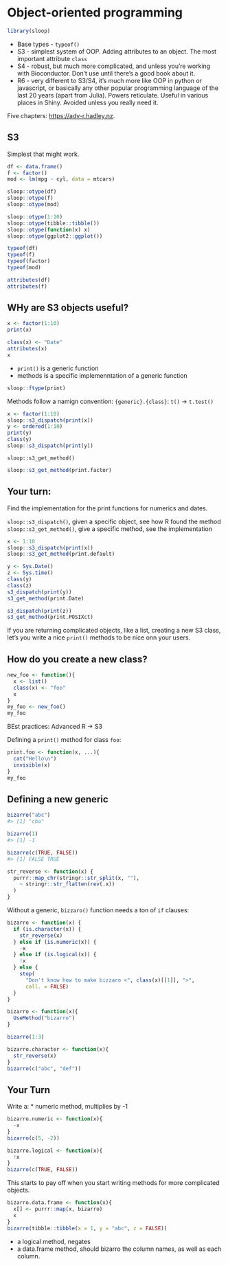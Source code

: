 # Object-oriented programming
```r
library(sloop)
```

* Base types - `typeof()`
* S3 - simplest system of OOP. Adding attributes to an object.
  The most important attribute `class`
* S4 - robust, but much more complicated, and unless you're working with Bioconductor. Don't use until there's a good book about it.
* R6 - very different to S3/S4, it's much more like OOP in python or javascript, or basically any other popular programming language of the last 20 years (apart from Julia). Powers reticulate. Useful in various places in Shiny. Avoided unless you really need it.

Five chapters: <https://adv-r.hadley.nz>.

## S3

Simplest that might work.

```r
df <- data.frame()
f <- factor()
mod <- lm(mpg ~ cyl, data = mtcars)

sloop::otype(df)
sloop::otype(f)
sloop::otype(mod)

sloop::otype(1:10)
sloop::otype(tibble::tibble())
sloop::otype(function(x) x)
sloop::otype(ggplot2::ggplot())
```


```r
typeof(df)
typeof(f)
typeof(factor)
typeof(mod)
```

```r
attributes(df)
attributes(f)
```

## WHy are S3 objects useful?

```r
x <- factor(1:10)
print(x)

class(x) <- "Date"
attributes(x)
x
```

* `print()` is a generic function
* methods is a specific implemenntation of a generic function

```r
sloop::ftype(print)
```

Methods follow a namign convention: `{generic}.{class}`: `t()` -> `t.test()`

```r
x <- factor(1:10)
sloop::s3_dispatch(print(x))
y <- ordered(1:10)
print(y)
class(y)
sloop::s3_dispatch(print(y))
```

`sloop::s3_get_method()`
```r
sloop::s3_get_method(print.factor)
```


## Your turn:

Find the implementation for the print functions for numerics and dates.

`sloop::s3_dispatch()`, given a specific object, see how R found the method
`sloop::s3_get_method()`, give a specific method, see the implementation

```r
x <- 1:10
sloop::s3_dispatch(print(x))
sloop::s3_get_method(print.default)

y <- Sys.Date()
z <- Sys.time()
class(y)
class(z)
s3_dispatch(print(y))
s3_get_method(print.Date)

s3_dispatch(print(z))
s3_get_method(print.POSIXct)
```

If you are returning complicated objects, like a list, 
creating a new S3 class, let's you write a nice 
`print()` methods to be nice onn your users.

## How do you create a new class?

```r
new_foo <- function(){
  x <- list()
  class(x) <- "foo"
  x
}
my_foo <- new_foo()
my_foo
```

BEst practices: Advanced R -> S3

Defining a `print()` method for class `foo`:
```r
print.foo <- function(x, ...){
  cat("Hello\n")
  invisible(x)
}
my_foo
```

## Defining a new generic

```r
bizarro("abc")
#> [1] "cba"

bizarro(1)
#> [1] -1

bizarro(c(TRUE, FALSE))
#> [1] FALSE TRUE
```

```r
str_reverse <- function(x) {
  purrr::map_chr(stringr::str_split(x, ""), 
    ~ stringr::str_flatten(rev(.x))  
  )
}
```

Without a generic, `bizzaro()` function needs a ton of `if` clauses:
```r
bizarro <- function(x) {
  if (is.character(x)) {
    str_reverse(x)
  } else if (is.numeric(x)) {
    -x
  } else if (is.logical(x)) {
    !x
  } else {
    stop(
      "Don't know how to make bizzaro <", class(x)[[1]], ">", 
      call. = FALSE)
  }
}
```


```r
bizarro <- function(x){
  UseMethod("bizarro")
}
```

```r
bizarro(1:3)
```

```r
bizarro.character <- function(x){
  str_reverse(x)
}
bizarro(c("abc", "def"))
```
## Your Turn

Write a:
* numeric method, multiplies by -1
```r
bizarro.numeric <- function(x){
  -x
}
bizarro(c(5, -2))
```

```r
bizarro.logical <- function(x){
  !x
}
bizarro(c(TRUE, FALSE))
```

This starts to pay off when you start writing methods for
more complicated objects.

```r
bizarro.data.frame <- function(x){
  x[] <- purrr::map(x, bizarro)
  x
}
bizarro(tibble::tibble(x = 1, y = "abc", z = FALSE))
```

* a logical method, negates
* a data.frame method, should bizarro the column names, as well as each column.
